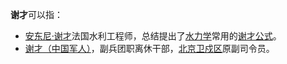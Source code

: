 '''谢才'''可以指：
*[[安东尼·谢才|安东尼·谢才]]法国水利工程师，总结提出了[[水力学|水力学]]常用的[[谢才公式|谢才公式]]。
*[[谢才（中国军人）|谢才（中国军人）]]，副兵团职离休干部，[[北京卫戍区|北京卫戍区]]原副司令员。

{{disambig|Cat=二字人名消歧義}}